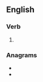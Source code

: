 ==English==

===Verb===
{{head|en|verb form}}

# {{en-third-person singular of|brattle}}

===Anagrams===
* {{l|en|battlers}}
* {{l|en|blatters}}